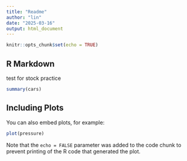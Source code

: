 ```yaml
---
title: "Readme"
author: "lin"
date: "2025-03-16"
output: html_document
---
```


```r
knitr::opts_chunk$set(echo = TRUE)
```

## R Markdown

test for stock practice

```r
summary(cars)
```

## Including Plots

You can also embed plots, for example:

```r
plot(pressure)
```

Note that the `echo = FALSE` parameter was added to the code chunk to prevent printing of the R code that generated the plot.
